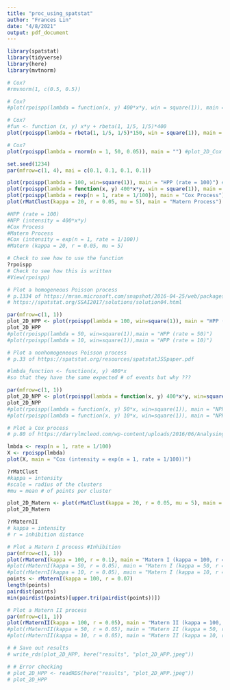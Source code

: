 ```yaml
---
title: "proc_using_spatstat"
author: "Frances Lin"
date: "4/8/2021"
output: pdf_document
---
```


```r
library(spatstat)
library(tidyverse)
library(here)
library(mvtnorm)
```

```r
# Cox?
#rmvnorm(1, c(0.5, 0.5))
```

```r
# Cox?
#plot(rpoispp(lambda = function(x, y) 400*x*y, win = square(1)), main = "") #plot_2D_NPP
```

```r
# Cox?
#fun <- function (x, y) x*y + rbeta(1, 1/5, 1/5)*400
plot(rpoispp(lambda = rbeta(1, 1/5, 1/5)*150, win = square(1)), main = "")
```

```r
# Cox?
plot(rpoispp(lambda = rnorm(n = 1, 50, 0.05)), main = "") #plot_2D_Cox
```

```r
set.seed(1234) 
par(mfrow=c(1, 4), mai = c(0.1, 0.1, 0.1, 0.1))

plot(rpoispp(lambda = 100, win=square(1)), main = "HPP (rate = 100)") #plot_2D_HPP
plot(rpoispp(lambda = function(x, y) 400*x*y, win = square(1)), main = "NPP (intensity = 400*x*y)") #plot_2D_NPP
plot(rpoispp(lambda = rexp(n = 1, rate = 1/100)), main = "Cox Process") #plot_2D_Cox
plot(rMatClust(kappa = 20, r = 0.05, mu = 5), main = "Matern Process") #plot_2D_Matern

#HPP (rate = 100)
#NPP (intensity = 400*x*y)
#Cox Process
#Matern Process
#Cox (intensity = exp(n = 1, rate = 1/100))
#Matern (kappa = 20, r = 0.05, mu = 5)
```

```r
# Check to see how to use the function 
?rpoispp
# Check to see how this is written
#View(rpoispp)
```

```r
# Plot a homogeneous Poisson process
# p.1334 of https://mran.microsoft.com/snapshot/2016-04-25/web/packages/spatstat/spatstat.pdf
# https://spatstat.org/SSAI2017/solutions/solution04.html

par(mfrow=c(1, 1))
plot_2D_HPP <- plot(rpoispp(lambda = 100, win=square(1)), main = "HPP (rate = 100)")
plot_2D_HPP
#plot(rpoispp(lambda = 50, win=square(1)),main = "HPP (rate = 50)")
#plot(rpoispp(lambda = 10, win=square(1)),main = "HPP (rate = 10)")
```

```r
# Plot a nonhomogeneous Poisson process
# p.33 of https://spatstat.org/resources/spatstatJSSpaper.pdf

#lmbda_function <- function(x, y) 400*x 
#so that they have the same expected # of events but why ???

par(mfrow=c(1, 1))
plot_2D_NPP <- plot(rpoispp(lambda = function(x, y) 400*x*y, win=square(1)), main = "NPP (intensity = 400*x*y)")
plot_2D_NPP
#plot(rpoispp(lambda = function(x, y) 50*x, win=square(1)), main = "NPP (intensity = 50*x)")
#plot(rpoispp(lambda = function(x, y) 10*x, win=square(1)), main = "NPP (intensity = 10*x)")
```

```r
# Plot a Cox process
# p.80 of https://darrylmcleod.com/wp-content/uploads/2016/06/Analysing-spatial-point-patterns-in-R.pdf

lmbda <- rexp(n = 1, rate = 1/100)
X <- rpoispp(lmbda)
plot(X, main = "Cox (intensity = exp(n = 1, rate = 1/100))")
```


```r
?rMatClust
#kappa = intensity
#scale = radius of the clusters
#mu = mean # of points per cluster
```

```r
plot_2D_Matern <- plot(rMatClust(kappa = 20, r = 0.05, mu = 5), main = "Matern (kappa = 20, r = 0.05, mu = 5)")
plot_2D_Matern
```

```r
?rMaternII
# kappa = intensity
# r = inhibition distance
```

```r
# Plot a Matern I process #Inhibition 
par(mfrow=c(1, 1))
plot(rMaternI(kappa = 100, r = 0.1), main = "Matern I (kappa = 100, r = 0.05)")
#plot(rMaternI(kappa = 50, r = 0.05), main = "Matern I (kappa = 50, r = 0.05)")
#plot(rMaternI(kappa = 10, r = 0.05), main = "Matern I (kappa = 10, r = 0.05)")
points <- rMaternI(kappa = 100, r = 0.07)
length(points)
pairdist(points)
min(pairdist(points)[upper.tri(pairdist(points))])
```

```r
# Plot a Matern II process
par(mfrow=c(1, 1))
plot(rMaternII(kappa = 100, r = 0.05), main = "Matern II (kappa = 100, r = 0.05)")
#plot(rMaternII(kappa = 50, r = 0.05), main = "Matern II (kappa = 50, r = 0.05)")
#plot(rMaternII(kappa = 10, r = 0.05), main = "Matern II (kappa = 10, r = 0.05)")
```

```r
# # Save out results
# write_rds(plot_2D_HPP, here("results", "plot_2D_HPP.jpeg"))
```

```r
# # Error checking
# plot_2D_HPP <- readRDS(here("results", "plot_2D_HPP.jpeg"))
# plot_2D_HPP
```



